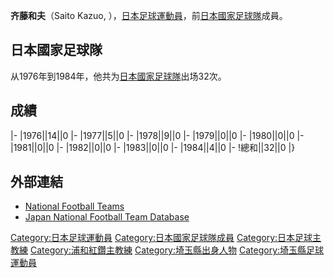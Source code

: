 {{Infobox football biography
|name=齐藤和夫
|image=
|fullname=齐藤和夫
|birth_date={{Birth date and age|1951|7|27}}
|cityofbirth=[[埼玉縣|埼玉縣]]
|countryofbirth=[[日本|日本]]
|height=1.75 m
|position=[[後衛_(足球)|後衛]]
|currentclub=
|years=1974-1989
|clubs=[[浦和紅鑽|三菱重工]]
|caps(goals)=
|nationalyears=1976-1984
|nationalteam=[[日本國家足球隊|日本]]
|nationalcaps(goals)=32 (0)
}}
'''齐藤和夫'''（Saito Kazuo, {{Bd|1951年|7月27日||}}），[[日本|日本]][[足球|足球]][[運動員|運動員]]，前[[日本國家足球隊|日本國家足球隊]]成員。

==日本國家足球隊==
从1976年到1984年，他共为[[日本國家足球隊|日本國家足球隊]]出场32次。

==成績==
{{Football player national team statistics|JPN}}
|-
|1976||14||0
|-
|1977||5||0
|-
|1978||9||0
|-
|1979||0||0
|-
|1980||0||0
|-
|1981||0||0
|-
|1982||0||0
|-
|1983||0||0
|-
|1984||4||0
|-
!總和||32||0
|}

==外部連結==
{{Reflist}}
*[http://www.national-football-teams.com/v2/player.php?id=21615 National Football Teams]
*[https://web.archive.org/web/20160319090016/http://www.japannationalfootballteam.com/en/players/saito_kazuo.html Japan National Football Team Database]

[[Category:日本足球運動員|Category:日本足球運動員]]
[[Category:日本國家足球隊成員|Category:日本國家足球隊成員]]
[[Category:日本足球主教練|Category:日本足球主教練]]
[[Category:浦和紅鑽主教練|Category:浦和紅鑽主教練]]
[[Category:埼玉縣出身人物|Category:埼玉縣出身人物]]
[[Category:埼玉縣足球運動員|Category:埼玉縣足球運動員]]